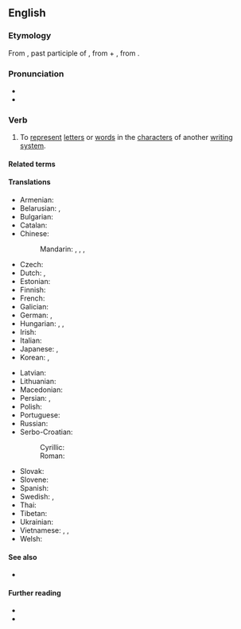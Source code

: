 ==English==

===Etymology===
From {{der|en|la|transliterātum}}, past participle of {{m|la|transliterō}}, from {{m|la|trans|t=across}} + {{m|la|literō}} <!-- If "littera" is the etymon for "litero", this angle bracket is pointing the wrong: -->, from {{m|la|littera|t=letter}}.

===Pronunciation===
* {{IPA|en|/tɹænzˈlɪtəɹeɪt/}}
* {{audio|en|LL-Q1860 (eng)-Vealhurl-transliterate.wav |Audio (Southern England)}}

===Verb===
{{en-verb}}

# {{lb|en|transitive}} To [[represent]] [[letter]]s or [[word]]s in the [[character]]s of another [[writing system]].

====Related terms====
{{col3|en
|{{l|en|transliteration}}
|{{l|en|transliterator}}
|{{l|en|transliteral}}, {{l|en|transliterally}}
}}

====Translations====
{{trans-top|to represent letters or words in the characters of another alphabet or script}}
* Armenian: {{t+|hy|գրադարձել}}
* Belarusian: {{t|be|транслітары́раваць|impf|pf}}, {{t|be|транслітарава́ць|impf|pf}}
* Bulgarian: {{t|bg|транслитери́рам|impf|pf}}
* Catalan: {{t+|ca|transliterar}}
* Chinese:
*: Mandarin: {{t+|cmn|轉寫|alt=（進行）轉寫}}, {{t+|cmn|转写|alt=（进行）转写|tr=[jìnxíng] zhuǎnxiě}}, {{t+|cmn|音譯|alt=（進行）音譯}}, {{t+|cmn|音译|alt=（进行）音译|tr=[jìnxíng] yīnyì}}
* Czech: {{t|cs|transliterovat|impf|pf}}
* Dutch: {{t+|nl|omschrijven}}, {{t|nl|translitereren}}
* Estonian: {{t|et|translitereerima}}
* Finnish: {{t+|fi|translitteroida}}
* French: {{t+|fr|translittérer}}
* Galician: {{t+|gl|transliterar}}
* German: {{t+|de|transliterieren}}, {{t+|de|umschreiben}}
* Hungarian: {{t|hu|átbetűz}}, {{t|hu|transzliterál}}, {{t|hu|[[betűnként]]/[[betű]] [[szerint]] [[átír]]}}
* Irish: {{t|ga|traslitrigh}}
* Italian: {{t|it|traslitterare}}
* Japanese: {{t|ja|字訳|tr=じやくする, jiyaku suru|alt=字訳する}}, {{t+|ja|書き写す|tr=かきうつす, kakiutsusu}}
* Korean: {{t|ko|자역하다}}, {{t+|ko|음역하다}}
{{trans-mid}}
* Latvian: {{t|lv|transliterēt}}
* Lithuanian: {{t|lt|transliteruoti}}
* Macedonian: {{t|mk|транслитери́ра|impf|pf}}
* Persian: {{t|fa|حرف‌نویسی کردن|tr=harf-nevisi kardan}}, {{t|fa|نویسه‌گردانی کردن|tr=nevise-gardâni kardan}}
* Polish: {{t|pl|transliterować|impf|pf}}
* Portuguese: {{t+|pt|transliterar}}
* Russian: {{t+|ru|транслитери́ровать|impf|pf}}
* Serbo-Croatian:
*: Cyrillic: {{t|sh|транслитери́рати|impf|pf}}
*: Roman: {{t|sh|transliterírati|impf|pf}}
* Slovak: {{t|sk|transliterovať|impf|pf}}
* Slovene: {{t|sl|transliterirati|impf|pf}}
* Spanish: {{t+|es|transliterar}}
* Swedish: {{t|sv|translitterera}}, {{t+|sv|transkribera}}
* Thai: {{t+|th|ทับศัพท์}}
* Tibetan: {{t|bo|ཡིག་གཟུགས་ཕབ་སྒྱུར་བྱས}}
* Ukrainian: {{t|uk|транслітерува́ти|impf|pf}}
* Vietnamese: {{t+|vi|chuyển tự}}, {{t|vi|dịch âm}}, {{t+|vi|chuyển dịch}}
* Welsh: {{t|cy|trawslythrennu}}
{{trans-bottom}}

====See also====
* {{l|en|transcribe}}

====Further reading====
* {{R:Webster 1913}}
* {{R:Century 1911}}